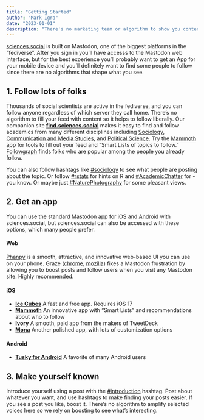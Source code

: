 ```yaml
---
title: "Getting Started"
author: "Mark Igra"
date: "2023-01-01"
description: "There's no marketing team or algorithm to show you content on the social web, but there are some things you can do to make your experience better."
---
```


[sciences.social](https://sciences.social) is built on Mastodon, one of the 
biggest platforms in the "fediverse". After you sign in you'll have accesss to 
the Mastodon web interface, but for the best experience you'll probably want to
get an App for your mobile device and you'll definitely want to find
some people to follow since there are  no algorithms that shape what you see. 

## 1. Follow lots of folks

Thousands of social scientists are active in the fediverse, and you can follow anyone regardless of which server they call home. There's no algorithm to fill your feed with content so it helps to follow liberally. Our companion site **[find.sciences.social](https://find.sciences.social)** makes it easy to find and follow academics from many different disciplines including [Sociology](https://find.sciences.social/search?field=sociology), [Communication and Media Studies](https://find.sciences.social/search?q=&field=communication-and-media-studies), and [Political Science](https://find.sciences.social/search?q=&field=political-scientists). Try the [Mammoth](https://getmammoth.app) app 
for tools to fill out your feed and "Smart Lists of topics to follow." [Followgraph](https://followgraph.vercel.app/) finds folks who are popular among the people you already follow.

You can also follow hashtags like [#sociology](https://sciences.social/tags/sociology) to see what people are posting about the topic. Or follow [#rstats](https://sciences.social/tags/rstats) for hints on R and [#AcademicChatter](https://sciences.social/tags/academicchatter) for - you know. Or maybe just [#NaturePhotography](https://sciences.social/tags/naturephotography) for some pleasant views.

## 2. Get an app

You can use the standard Mastodon app for [iOS](https://apps.apple.com/us/app/mastodon-for-iphone/id1571998974) and [Android](https://play.google.com/store/apps/details?id=org.joinmastodon.android) with sciences.social,
but sciences.social can also be accessed with these options, which many people prefer.    

#### Web
[Phanpy](https://phanpy.social) is a smooth, attractive, and innovative web-based UI you can use on your phone. Graze ([chrome](https://chrome.google.com/webstore/detail/graze-for-mastodon/epocinhmkcnjfjobnglchpbncndobblj), [mozilla](https://addons.mozilla.org/en-US/firefox/addon/graze/?utm_source=addons.mozilla.org&utm_medium=referral&utm_content=search)) fixes a Mastodon frustration by allowing 
you to boost posts and follow users when you visit any Mastodon site. Highly recommended. 

#### iOS

- **[Ice Cubes](https://apps.apple.com/us/app/ice-cubes-for-mastodon/id6444915884)**
A fast and free app. Requires iOS 17
- **[Mammoth](https://getmammoth.app)**
An innovative app with "Smart Lists" and recommendations about who to follow
- **[Ivory](https://apps.apple.com/us/app/ivory-for-mastodon-by-tapbots/id6444602274)**
A smooth, paid app from the makers of TweetDeck
- **[Mona](https://apps.apple.com/us/app/mona-for-mastodon/id1659154653)**
Another polished app, with lots of customization options

#### Android
- **[Tusky for Android](https://play.google.com/store/apps/details?id=com.keylesspalace.tusky)** A favorite of many Android users

## 3. Make yourself known

Introduce yourself using a post with the [#introduction](/tags/introduction) hashtag. Post about whatever you want, and use hashtags to make finding your posts easier. If you see a post you like, boost it. There's no algorithm to amplify selected voices here so we rely on boosting to see what's interesting.

